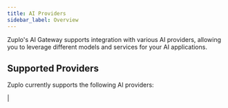 ```yaml
---
title: AI Providers
sidebar_label: Overview
---
```


Zuplo's AI Gateway supports integration with various AI providers, allowing you
to leverage different models and services for your AI applications.

## Supported Providers

Zuplo currently supports the following AI providers:

|
